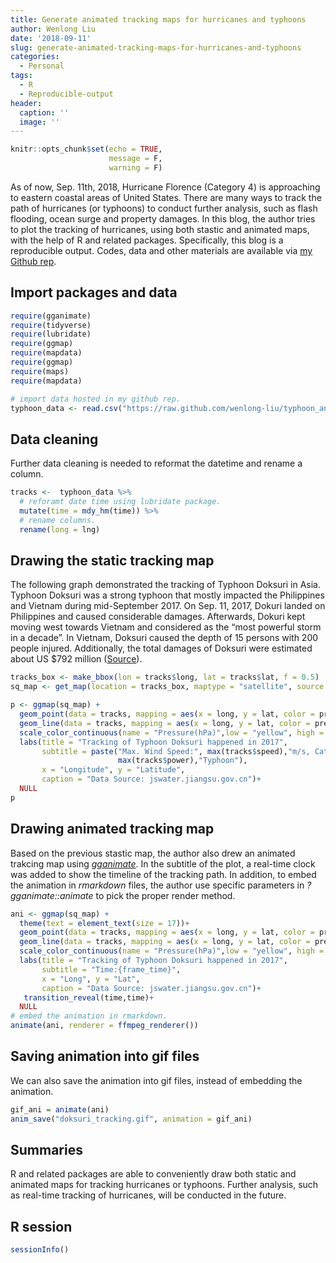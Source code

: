 ```yaml
---
title: Generate animated tracking maps for hurricanes and typhoons
author: Wenlong Liu
date: '2018-09-11'
slug: generate-animated-tracking-maps-for-hurricanes-and-typhoons
categories:
  - Personal
tags:
  - R
  - Reproducible-output
header:
  caption: ''
  image: ''
---
```


```r
knitr::opts_chunk$set(echo = TRUE,
                      message = F,
                      warning = F)
```

As of now, Sep. 11th, 2018, Hurricane Florence (Category 4) is approaching to eastern coastal areas of United States.  There are many ways to track the path of hurricanes (or typhoons) to conduct further analysis, such as flash flooding, ocean surge and property damages.  In this blog, the author tries to plot the tracking of hurricanes, using both stastic and animated maps, with the help of R and related packages.  Specifically, this blog is a reproducible output.  Codes, data and other materials are available via [my Github rep](https://github.com/wenlong-liu/wenlong-website/blob/master/content/post/2018-09-11-generate-animated-tracking-maps-for-hurricanes-and-typhoons.Rmd).

## Import packages and data

```r
require(gganimate)
require(tidyverse)
require(lubridate)
require(ggmap)
require(mapdata)
require(ggmap)
require(maps)
require(mapdata)

# import data hosted in my github rep. 
typhoon_data <- read.csv("https://raw.github.com/wenlong-liu/typhoon_animation/master/Data/typhoon_doksuri.csv")
```

## Data cleaning

Further data cleaning is needed to reformat the datetime and rename a column. 

```r
tracks <-  typhoon_data %>% 
  # reforamt date time using lubridate package. 
  mutate(time = mdy_hm(time)) %>% 
  # rename columns.
  rename(long = lng) 
```

## Drawing the static tracking map

The following graph demonstrated the tracking of Typhoon Doksuri in Asia. Typhoon Doksuri was a strong typhoon that mostly impacted the Philippines and Vietnam during mid-September 2017.  On Sep. 11, 2017, Dokuri landed on Philippines and caused considerable damages.  Afterwards, Dokuri kept moving west towards Vietnam and considered as the "most powerful storm in a decade".   In Vietnam, Doksuri caused the depth of 15 persons with 200 people injured. Additionally, the total damages of Doksuri were estimated about US $792 million ([Source](https://en.wikipedia.org/wiki/Typhoon_Doksuri_(2017))).

```r
tracks_box <- make_bbox(lon = tracks$long, lat = tracks$lat, f = 0.5)
sq_map <- get_map(location = tracks_box, maptype = "satellite", source = "google", zoom = 5)

p <- ggmap(sq_map) + 
  geom_point(data = tracks, mapping = aes(x = long, y = lat, color = pressure)) +
  geom_line(data = tracks, mapping = aes(x = long, y = lat, color = pressure)) +
  scale_color_continuous(name = "Pressure(hPa)",low = "yellow", high = "red")+
  labs(title = "Tracking of Typhoon Doksuri happened in 2017",
       subtitle = paste("Max. Wind Speed:", max(tracks$speed),"m/s, Cat.", 
                        max(tracks$power),"Typhoon"),
       x = "Longitude", y = "Latitude", 
       caption = "Data Source: jswater.jiangsu.gov.cn")+
  NULL
p
```

## Drawing animated tracking map

Based on the previous stastic map, the author also drew an animated trakcing map using *[gganimate](https://github.com/thomasp85/gganimate)*.  In the subtitle of the plot, a real-time clock was added to show the timeline of the tracking path.  In addition, to embed the animation in *rmarkdown* files, the author use specific parameters in *?gganimate::animate* to pick the proper render method.  

```r
ani <- ggmap(sq_map) + 
  theme(text = element_text(size = 17))+
  geom_point(data = tracks, mapping = aes(x = long, y = lat, color = pressure)) +
  geom_line(data = tracks, mapping = aes(x = long, y = lat, color = pressure)) +
  scale_color_continuous(name = "Pressure(hPa)",low = "yellow", high = "red")+
  labs(title = "Tracking of Typhoon Doksuri happened in 2017",
       subtitle = "Time:{frame_time}",
       x = "Long", y = "Lat", 
       caption = "Data Source: jswater.jiangsu.gov.cn")+
   transition_reveal(time,time)+
  NULL
# embed the animation in rmarkdown. 
animate(ani, renderer = ffmpeg_renderer())
```

## Saving animation into gif files

We can also save the animation into gif files, instead of embedding the animation.  

```r
gif_ani = animate(ani)
anim_save("doksuri_tracking.gif", animation = gif_ani)
```

## Summaries

R and related packages are able to conveniently draw both static and animated maps for tracking hurricanes or typhoons.  Further analysis, such as real-time tracking of hurricanes, will be conducted in the future.   

## R session

```r
sessionInfo()
```

